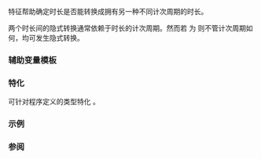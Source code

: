 {{cpp/chrono/title|treat_as_floating_point}}
{{cpp/chrono/duration/navbar}}
{{dcl begin}}
{{dcl header|chrono}}
{{dcl|since=c++11|1=
template&lt; class Rep &gt; 
struct treat_as_floating_point : std::is_floating_point&lt;Rep&gt; {};
}}
{{dcl end}}

{{tt|std::chrono::treat_as_floating_point}} 特征帮助确定时长是否能转换成拥有另一种不同计次周期的时长。

两个时长间的隐式转换通常依赖于时长的计次周期。然而若 {{c|std::chrono::treat_as_floating_point&lt;Rep&gt;::value}} 为 {{true}} 则不管计次周期如何，均可发生隐式转换。

=== 辅助变量模板 ===
{{ddcl|since=c++17|1=
template&lt; class Rep &gt;
constexpr bool treat_as_floating_point_v = treat_as_floating_point&lt;Rep&gt;::value;
}}

===特化===
可针对程序定义的类型特化 {{tt|std::chrono::treat_as_floating_point}}。

===示例===
{{example
|code=
#include &lt;chrono&gt;
#include &lt;iostream&gt;
#include &lt;thread&gt;

void timed_piece_of_code() 
{
    std::chrono::milliseconds simulated_work(2);
    std::this_thread::sleep_for(simulated_work);
}

int main() 
{
    auto start = std::chrono::high_resolution_clock::now();

    std::cout &lt;&lt; "运行一些耗时代码...\n";
    timed_piece_of_code();

    auto stop = std::chrono::high_resolution_clock::now();

    // 浮点毫秒类型
    using FpMilliseconds = 
        std::chrono::duration&lt;float, std::chrono::milliseconds::period&gt;;

    static_assert(std::chrono::treat_as_floating_point&lt;FpMilliseconds::rep&gt;::value, 
                  "Rep required to be floating point");

    // 注意此处不允许隐式转换
    auto i_ms = std::chrono::duration_cast&lt;std::chrono::milliseconds&gt;(stop - start);

    // 注意此处允许隐式转换
    auto f_ms = FpMilliseconds(stop - start);

    std::cout &lt;&lt; "计时统计:\n";

    std::cout &lt;&lt; "  使用默认表示的按毫秒计时间: "
              &lt;&lt; i_ms.count() &lt;&lt; '\n';

    std::cout &lt;&lt; "  使用浮点表示的按毫秒计时间: "
              &lt;&lt; f_ms.count() &lt;&lt; '\n';
}
|output=
运行一些耗时代码...
计时统计:
  使用默认表示的按毫秒计时间: 2
  使用浮点表示的按毫秒计时间: 2.57307
|p=true
}}

===参阅===
{{dsc begin}}
{{dsc end}}

{{langlinks|de|en|es|fr|it|ja|pt|ru}}